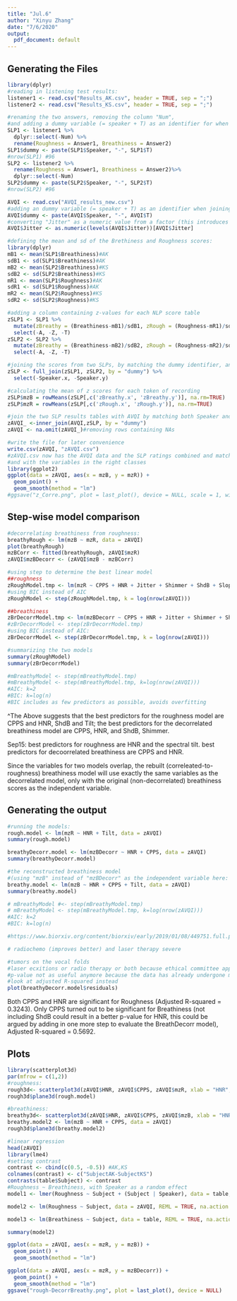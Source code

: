 ```yaml
---
title: "Jul.6"
author: "Xinyu Zhang"
date: "7/6/2020"
output:
  pdf_document: default
---
```

## Generating the Files
```r
library(dplyr)
#reading in listening test results:
listener1 <- read.csv("Results_AK.csv", header = TRUE, sep = ";")
listener2 <- read.csv("Results_KS.csv", header = TRUE, sep = ";")

#renaming the two answers, removing the column "Num", 
#and adding a dummy variable (= speaker + T) as an identifier for when joining two datasets:
SLP1 <- listener1 %>%
  dplyr::select(-Num) %>% 
  rename(Roughness = Answer1, Breathiness = Answer2)
SLP1$dummy <- paste(SLP1$Speaker, "-", SLP1$T)
#nrow(SLP1) #96
SLP2 <- listener2 %>%
  rename(Roughness = Answer1, Breathiness = Answer2)%>%
  dplyr::select(-Num)
SLP2$dummy <- paste(SLP2$Speaker, "-", SLP2$T)
#nrow(SLP2) #96

AVQI <- read.csv("AVQI_results_new.csv")
#adding an dummy variable (= speaker + T) as an identifier when joining two datasets:
AVQI$dummy <- paste(AVQI$Speaker, "-", AVQI$T)
#converting "Jitter" as a numeric value from a factor (this introduces new NAs):
AVQI$Jitter <- as.numeric(levels(AVQI$Jitter))[AVQI$Jitter]

#defining the mean and sd of the Brethiness and Roughness scores:
library(dplyr)
mB1 <- mean(SLP1$Breathiness)#AK
sdB1 <- sd(SLP1$Breathiness)#AK
mB2 <- mean(SLP2$Breathiness)#KS
sdB2 <- sd(SLP2$Breathiness)#KS
mR1 <- mean(SLP1$Roughness)#AK
sdR1 <- sd(SLP1$Roughness)#AK
mR2 <- mean(SLP2$Roughness)#KS
sdR2 <- sd(SLP2$Roughness)#KS

#adding a column containing z-values for each NLP score table
zSLP1 <- SLP1 %>% 
  mutate(zBreathy = (Breathiness-mB1)/sdB1, zRough = (Roughness-mR1)/sdR1) %>% 
  select(-A, -Z, -T)
zSLP2 <- SLP2 %>% 
  mutate(zBreathy = (Breathiness-mB2)/sdB2, zRough = (Roughness-mR2)/sdR2) %>% 
  select(-A, -Z, -T)

#joining the scores from two SLPs, by matching the dummy identifier, and removing redundant rows
zSLP <- full_join(zSLP1, zSLP2, by = "dummy") %>% 
  select(-Speaker.x, -Speaker.y)

#calculating the mean of z scores for each token of recording
zSLP$mzB = rowMeans(zSLP[,c('zBreathy.x', 'zBreathy.y')], na.rm=TRUE)
zSLP$mzR = rowMeans(zSLP[,c('zRough.x', 'zRough.y')], na.rm=TRUE)

#join the two SLP results tables with AVQI by matching both Speaker and T
zAVQI_ <-inner_join(AVQI,zSLP, by = "dummy")
zAVQI <- na.omit(zAVQI_)#removing rows containing NAs

#write the file for later convenience
write.csv(zAVQI, "zAVQI.csv")
#zAVQI.csv now has the AVQI data and the SLP ratings combined and matched, 
#and with the variables in the right classes
library(ggplot2)
ggplot(data = zAVQI, aes(x = mzB, y = mzR)) + 
  geom_point() +
  geom_smooth(method = "lm")
#ggsave("z_Corre.png", plot = last_plot(), device = NULL, scale = 1, width = 10, height = 6, units = c("cm"), dpi = 600)
```

## Step-wise model comparison
```r
#decorrelating breathiness from roughness:
breathyRough <- lm(mzB ~ mzR, data = zAVQI)
plot(breathyRough)
mzBCorr <- fitted(breathyRough, zAVQI$mzR)
zAVQI$mzBDecorr <- (zAVQI$mzB - mzBCorr)

#using step to determine the best linear model
##roughness
zRoughModel.tmp <- lm(mzR ~ CPPS + HNR + Jitter + Shimmer + ShdB + Slope + Tilt, zAVQI)
#using BIC instead of AIC
zRoughModel <- step(zRoughModel.tmp, k = log(nrow(zAVQI)))

##breathiness
zBrDecorrModel.tmp <- lm(mzBDecorr ~ CPPS + HNR + Jitter + Shimmer + ShdB + Slope + Tilt, zAVQI)
#zBrDecorrModel <- step(zBrDecorrModel.tmp)
#using BIC instead of AIC:
zBrDecorrModel <- step(zBrDecorrModel.tmp, k = log(nrow(zAVQI)))

#summarizing the two models
summary(zRoughModel)
summary(zBrDecorrModel)

#mBreathyModel <- step(mBreathyModel.tmp)
#mBreathyModel <- step(mBreathyModel.tmp, k=log(nrow(zAVQI)))
#AIC: k=2
#BIC: k=log(n)
#BIC includes as few predictors as possible, avoids overfitting
```

^The Above suggests that the best predictors for the roughness model are CPPS and HNR, ShdB and Tilt; the best predictors for the decorrelated breathiness model are CPPS, HNR, and ShdB, Shimmer.

Sep15: best predictors for roughness are HNR and the spectral tilt. 
best predictors for decoorrelated breathiness are CPPS and HNR.

Since the variables for two models overlap, the rebuilt (correleated-to-roughness) breathiness model will use exactly the same variables as the decorrelated model, only with the original (non-decorrelated) breathiness scores as the independent variable.

## Generating the output
```r
#running the models:
rough.model <- lm(mzR ~ HNR + Tilt, data = zAVQI)
summary(rough.model)

breathyDecorr.model <- lm(mzBDecorr ~ HNR + CPPS, data = zAVQI)
summary(breathyDecorr.model)

#the reconstructed breathiness model 
#(using "mzB" instead of "mzBDecorr" as the independent variable here:
breathy.model <- lm(mzB ~ HNR + CPPS + Tilt, data = zAVQI)
summary(breathy.model)

# mBreathyModel #<- step(mBreathyModel.tmp)
# mBreathyModel <- step(mBreathyModel.tmp, k=log(nrow(zAVQI)))
#AIC: k=2
#BIC: k=log(n)

#https://www.biorxiv.org/content/biorxiv/early/2019/01/08/449751.full.pdf

# radiochemo (improves better) and laser therapy severe 

#tumors on the vocal folds 
#laser ecxitions or radio therapy or both because ethical committee approval not for medical
#p-value not as useful anymore because the data has already undergone model selection
#look at adjusted R-squared instead
plot(breathyDecorr.model$residuals)
```
Both CPPS and HNR are significant for Roughness (Adjusted R-squared = 0.3243). Only CPPS turned out to be significant for Breathiness (not including ShdB could result in a better p-value for HNR, this could be argued by adding in one more step to evaluate the BreathDecorr model), Adjusted R-squared = 0.5692.

## Plots
```r
library(scatterplot3d)
par(mfrow = c(1,2))
#roughness:
rough3d<- scatterplot3d(zAVQI$HNR, zAVQI$CPPS, zAVQI$mzR, xlab = "HNR", ylab = "CPPS", zlab = "Roughness-Z")
rough3d$plane3d(rough.model)

#breathiness:
breathy3d<- scatterplot3d(zAVQI$HNR, zAVQI$CPPS, zAVQI$mzB, xlab = "HNR", ylab = "CPPS", zlab = "Breathiness-Z")
breathy.model2 <- lm(mzB ~ HNR + CPPS, data = zAVQI)
rough3d$plane3d(breathy.model2)
```

```r
#linear regression
head(zAVQI)
library(lme4)
#setting contrast
contrast <- cbind(c(0.5, -0.5)) #AK,KS
colnames(contrast) <- c("SubjectAK-SubjectKS")
contrasts(table$Subject) <- contrast
#Roughness ~ Breathiness, with Speaker as a random effect
model1 <- lmer(Roughness ~ Subject + (Subject | Speaker), data = table, REML = TRUE, na.action = "na.omit")

model2 <- lm(Roughness ~ Subject, data = zAVQI, REML = TRUE, na.action = "na.omit")

model3 <- lm(Breathiness ~ Subject, data = table, REML = TRUE, na.action = "na.omit")

summary(model2)
```
```r
ggplot(data = zAVQI, aes(x = mzR, y = mzB)) + 
  geom_point() +
  geom_smooth(method = "lm")
```

```r
ggplot(data = zAVQI, aes(x = mzR, y = mzBDecorr)) + 
  geom_point() +
  geom_smooth(method = "lm")
ggsave("rough-DecorrBreathy.png", plot = last_plot(), device = NULL)
```


